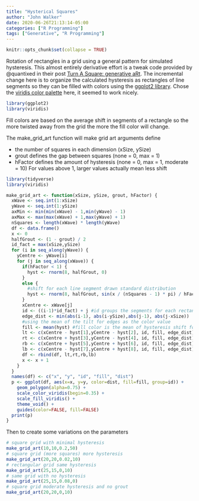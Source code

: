 ```yaml
---
title: "Hysterical Squares"
author: "John Walker"
date: 2020-06-26T21:13:14-05:00
categories: ["R Programming"]
tags: ["Generative", "R Programming"]
---
```


```r
knitr::opts_chunk$set(collapse = TRUE)
```

 Rotation of rectangles in a grid using a general pattern for simulated hysteresis. This almost entirely derivative effort is a tweak code provided by @quantixed in their post [Turn A Square: generative aRt](https://quantixed.org/2019/05/26/turn-a-square-generative-art/). The incremental change here is to organize the calculated hysteresis as rectangles of line segments so they can be filled with colors using the [ggplot2 library](https://ggplot2.tidyverse.org/). Chose the [viridis color palette](https://cran.r-project.org/web/packages/viridis/vignettes/intro-to-viridis.html) here, it seemed to work nicely.

 ```r
 library(ggplot2)
 library(viridis)
 ```

 Fill colors are based on the average shift in segments of a rectangle so the more twisted away from the grid the more the fill color will change.

 The make_grid_art function will make grid art arguments define

 - the number of squares in each dimension (xSize, ySize)
 - grout defines the gap between squares (none = 0, max = 1)
 - hFactor defines the amount of hysteresis (none = 0, max = 1, moderate = 10) For values above 1, larger values actually mean less shift

```r
library(tidyverse)
library(viridis)

make_grid_art <- function(xSize, ySize, grout, hFactor) {
  xWave <- seq.int(1:xSize)
  yWave <- seq.int(1:ySize)
  axMin <- min(min(xWave) - 1,min(yWave) - 1)
  axMax <- max(max(xWave) + 1,max(yWave) + 1)
  nSquares <- length(xWave) * length(yWave)
  df <- data.frame()
  x <- 0
  halfGrout <- (1 - grout) / 2
  id_fact = max(xSize,ySize)
  for (i in seq_along(yWave)) {
    yCentre <- yWave[i]
    for (j in seq_along(xWave)) {
      if(hFactor < 1) {
        hyst <- rnorm(8, halfGrout, 0)
      }
      else {
        #shift for each line segment drawn standard distribution
        hyst <- rnorm(8, halfGrout, sin(x / (nSquares - 1) * pi) / hFactor)
      }
      xCentre <- xWave[j]
      id <- ((i-1)*id_fact) + j #id groups the segments for each rectangle
      edge_dist <- min(abs(i-1), abs(i-ySize),abs(j-1), abs(j-xSize))
      #using the mean of the tilt for edges as the color value
      fill <- mean(hyst) #fill color is the mean of hysteresis shift for segments
      lt <- c(xCentre - hyst[1],yCentre - hyst[2], id, fill, edge_dist)
      rt <- c(xCentre + hyst[3],yCentre - hyst[4], id, fill, edge_dist)
      rb <- c(xCentre + hyst[5],yCentre + hyst[6], id, fill, edge_dist)
      lb <- c(xCentre - hyst[7],yCentre + hyst[8], id, fill, edge_dist)
      df <- rbind(df, lt,rt,rb,lb)
      x <- x + 1
    }
  }
  names(df) <- c("x", "y", "id", "fill", "dist")  
  p <- ggplot(df, aes(x=x, y=y, color=dist, fill=fill, group=id)) +
    geom_polygon(alpha=0.75) +
    scale_color_viridis(begin=0.35) +
    scale_fill_viridis() +
    theme_void() +
    guides(color=FALSE, fill=FALSE)
  print(p)
}
```

Then to create some variations on the parameters
```r
# square grid with minimal hysteresis
make_grid_art(10,10,0.2,50)
# square grid (more squares) more hysteresis
make_grid_art(20,20,0.02,10)
# rectangular grid same hysteresis
make_grid_art(25,15,0,10)
# same grid with no hysteresis
make_grid_art(25,15,0.08,0)
# square grid moderate hysteresis and no grout
make_grid_art(20,20,0,10)
```

